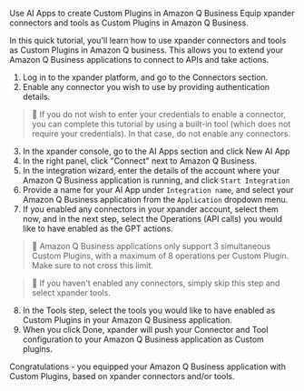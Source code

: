 Use AI Apps to create Custom Plugins in Amazon Q Business
Equip xpander connectors and tools as Custom Plugins in Amazon Q Business.

In this quick tutorial, you'll learn how to use xpander connectors and tools as Custom Plugins in Amazon Q business. This allows you to extend your Amazon Q Business applications to connect to APIs and take actions.

1. Log in to the xpander platform, and go to the Connectors section.
2. Enable any connector you wish to use by providing authentication details.

> 📘 If you do not wish to enter your credentials to enable a connector, you can complete this tutorial by using a built-in tool (which does not require your credentials). In that case, do not enable any connectors.

3. In the xpander console, go to the AI Apps section and click New AI App
4. In the right panel, click "Connect" next to Amazon Q Business.
5. In the integration wizard, enter the details of the account where your Amazon Q Business application is running, and click `Start Integration`
6. Provide a name for your AI App under `Integration name`, and select your Amazon Q Business application from the `Application` dropdown menu.
7. If you enabled any connectors in your xpander account, select them now, and in the next step, select the Operations (API calls) you would like to have enabled as the GPT actions. 

> 🚧 Amazon Q Business applications only support 3 simultaneous Custom Plugins, with a maximum of 8 operations per Custom Plugin. Make sure to not cross this limit.

> 📘 If you haven't enabled any connectors, simply skip this step and select xpander tools.

8. In the Tools step, select the tools you would like to have enabled as Custom Plugins in your Amazon Q Business application.
9. When you click Done, xpander will push your Connector and Tool configuration to your Amazon Q Business application as Custom plugins.

Congratulations - you equipped your Amazon Q Business application with Custom Plugins, based on xpander connectors and/or tools.